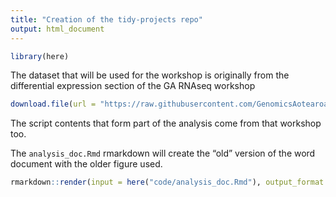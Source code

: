 ```yaml
---
title: "Creation of the tidy-projects repo"
output: html_document
---
```


```r
library(here)
```


The dataset that will be used for the workshop is originally from the differential expression section of the GA RNAseq workshop

```r
download.file(url = "https://raw.githubusercontent.com/GenomicsAotearoa/RNA-seq-workshop/master/4.Differential_Expression/yeast_counts_all_chr.txt", destfile = here("zip/yeast_counts_all_chr.txt"))
```

The script contents that form part of the analysis come from that workshop too.

The `analysis_doc.Rmd` rmarkdown will create the "old" version of the word document with the older figure used.

```r
rmarkdown::render(input = here("code/analysis_doc.Rmd"), output_format = "word_document", output_file = here("zip/analysis_doc.docx"))
```

